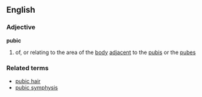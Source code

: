 ==English==
===Adjective===
'''pubic'''
#of, or relating to the area of the [[body]] [[adjacent]] to the [[pubis]] or the [[pubes]]
===Related terms===
*[[pubic hair]]
*[[pubic symphysis]]